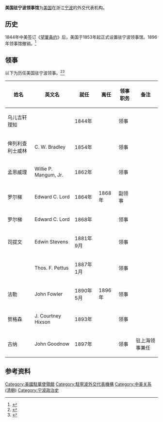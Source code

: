 '''美国驻宁波领事馆'''为[[美国|美国]]在浙江[[宁波|宁波]]的外交代表机构。

== 历史 ==
1844年中美签订《[[望厦条约|望厦条约]]》后，美国于1853年起正式设置驻宁波领事馆。1896年领事馆撤销。<ref>{{cite book|title=《中美使領關係建制史 (1786-1994)》|author=黃剛|publisher=臺灣商務印書館|year=1995}}</ref>

== 领事 ==
以下为历任美国驻宁波领事。<ref>{{en}}{{cite web|url=http://politicalgraveyard.com/geo/ZZ/CH-consuls.html|title=U.S. consular officials in China|publisher=''The Political Graveyard''|access-date=2011-09-01|archive-date=2021-04-19|archive-url=https://web.archive.org/web/20210419220504/https://politicalgraveyard.com/geo/ZZ/CH-consuls.html|dead-url=no}}</ref><ref>{{cite book|title=《清季中外使领年表》|author=中国第一历史档案馆、福建师范大学历史系|publisher=中华书局|year=1985}}</ref>

{| class="wikitable" 
|- 
! 姓名
! 英文名
! 就任
! 离任
! 领事职务
! 备注
|-
| 乌儿吉轩理知 || || 1844年 || || 领事 ||
|-
| 俾列利查利士威林 || C. W. Bradley || 1854年 || || 领事 ||
|-
| 孟恩威理 || Willie P. Mangum, Jr. || 1862年 || || 领事 ||
|-
| 罗尔梯 || Edward C. Lord || 1864年 || 1868年 || 副领事 ||
|-
| 罗尔梯 || Edward C. Lord || 1868年 || || 领事 ||
|-
| 司提文 || Edwin Stevens || 1881年9月 || || 领事 ||
|-
| || Thos. F. Pettus || 1887年1月 || || 领事 ||
|-
| 法勒 || John Fowler || 1890年5月 || 1896年 || 领事 ||
|-
| 贺格森 || J. Courtney Hixson || 1893年 || || 领事 ||
|-
| 古纳 || John Goodnow || 1897年 || || 领事 || 驻上海领事兼任
|}

== 参考资料 ==
{{Reflist}}

{{美国驻华使领馆}}

[[Category:美國駐華使領館|Category:美國駐華使領館]]
[[Category:駐寧波外交代表機構|Category:駐寧波外交代表機構]]
[[Category:中美关系_(清朝)|Category:中美关系 (清朝)]]
[[Category:宁波政治史|Category:宁波政治史]]